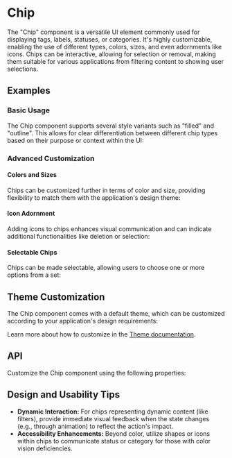 
<Meta of={ChipStories} />

# Chip
The "Chip" component is a versatile UI element commonly used for displaying tags, labels, statuses, or categories. It's highly customizable, enabling the use of different types, colors, sizes, and even adornments like icons.
Chips can be interactive, allowing for selection or removal, making them suitable for various applications from filtering content to showing user selections.
## Examples
### Basic Usage
The Chip component supports several style variants such as "filled" and "outline".
This allows for clear differentiation between different chip types based on their purpose or context within the UI:
<Canvas sourceState="shown" of={ChipStories.Variants} />

### Advanced Customization
#### Colors and Sizes
Chips can be customized further in terms of color and size, providing flexibility to match them with the application's design theme:
<Canvas of={ChipStories.Colors} />
<Canvas of={ChipStories.Sizes} />

#### Icon Adornment
Adding icons to chips enhances visual communication and can indicate additional functionalities like deletion or selection:
<Canvas of={ChipStories.Adornment} />

#### Selectable Chips
Chips can be made selectable, allowing users to choose one or more options from a set:
<Canvas of={ChipStories.Selectable} />

## Theme Customization
The Chip component comes with a default theme, which can be customized according to your application's design requirements:

<ThemeRender theme={chipTheme} />

Learn more about how to customize in the [Theme documentation](/docs/theme/getting-started).

## API
Customize the Chip component using the following properties:
<PropsTable name="Chip" />

## Design and Usability Tips

- **Dynamic Interaction:** For chips representing dynamic content (like filters), provide immediate visual feedback when the state changes (e.g., through animation) to reflect the action's impact.
- **Accessibility Enhancements:** Beyond color, utilize shapes or icons within chips to communicate status or category for those with color vision deficiencies.
